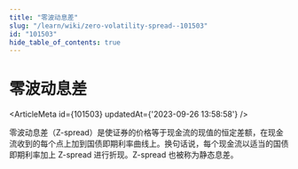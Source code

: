 ```yaml
---
title: "零波动息差"
slug: "/learn/wiki/zero-volatility-spread--101503"
id: "101503"
hide_table_of_contents: true
---
```



# 零波动息差

<ArticleMeta id={101503} updatedAt={'2023-09-26 13:58:58'} />
<div className='border-solid border-b border-t-0 my-4 border-[var(--ifm-color-gray-300)]' />

零波动息差（Z-spread）是使证券的价格等于现金流的现值的恒定差额，在现金流收到的每个点上加到国债即期利率曲线上。换句话说，每个现金流以适当的国债即期利率加上 Z-spread 进行折现。Z-spread 也被称为静态息差。
